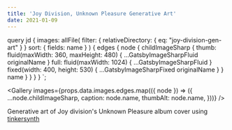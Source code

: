 ```yaml
---
title: 'Joy Division, Unknown Pleasure Generative Art'
date: 2021-01-09
---
```



  query jd {
    images: allFile(
      filter: { relativeDirectory: { eq: "joy-division-gen-art" } }
      sort: { fields: name }
    ) {
      edges {
        node {
          childImageSharp {
            thumb: fluid(maxWidth: 360, maxHeight: 480) {
              ...GatsbyImageSharpFluid
              originalName
            }
            full: fluid(maxWidth: 1024) {
              ...GatsbyImageSharpFluid
            }
            fixed(width: 400, height: 530) {
              ...GatsbyImageSharpFixed
              originalName
            }
          }
          name
        }
      }
    }
  }
`;

<Gallery
  images={props.data.images.edges.map(({ node }) => ({
    ...node.childImageSharp,
    caption: node.name,
    thumbAlt: node.name,
  }))}
/>

Generative art of Joy division's Unknown Pleasure album cover using [tinkersynth](https://tinkersynth.com/)
